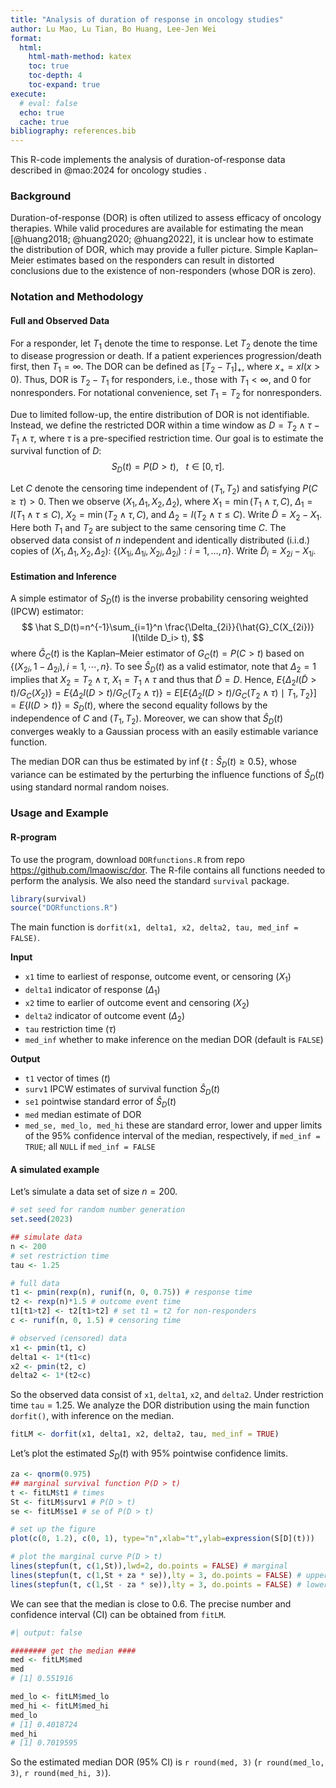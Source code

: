 ```yaml
---
title: "Analysis of duration of response in oncology studies"
author: Lu Mao, Lu Tian, Bo Huang, Lee-Jen Wei
format: 
  html:
    html-math-method: katex
    toc: true
    toc-depth: 4
    toc-expand: true
execute: 
  # eval: false
  echo: true
  cache: true
bibliography: references.bib
---
```


This R-code implements the analysis of duration-of-response data described in @mao:2024 for oncology studies .

### Background

Duration-of-response (DOR) is often utilized to assess efficacy of oncology therapies. While valid procedures are available for estimating the mean [@huang2018; @huang2020; @huang2022], it is unclear how to estimate the distribution of DOR, which may provide a fuller picture. Simple Kaplan–Meier estimates based on the responders can result in distorted conclusions due to the existence of non-responders (whose DOR is zero).

### Notation and Methodology

#### Full and Observed Data

For a responder, let $T_1$ denote the time to response. Let $T_2$ denote the time to disease progression or death. If a patient experiences progression/death first, then $T_1=\infty$. The DOR can be defined as $[T_2-T_1]_+$, where $x_+=xI(x>0).$ Thus, DOR is $T_2-T_1$ for responders, i.e., those with $T_1<\infty$, and 0 for nonresponders. For notational convenience, set $T_1=T_2$ for nonresponders.

Due to limited follow-up, the entire distribution of DOR is not identifiable. Instead, we define the restricted DOR within a time window as $D=T_2\wedge \tau -T_1\wedge \tau$, where $\tau$ is a pre-specified restriction time. Our goal is to estimate the survival function of $D:$ $$S_D(t)=P(D>t), \,\,\,\,\, t\in [0, \tau].$$

Let $C$ denote the censoring time independent of $(T_1, T_2)$ and satisfying $P(C\geq \tau)>0$. Then we observe $(X_1,\Delta_1,X_2,\Delta_2)$, where $X_1=\min(T_1\wedge\tau, C)$, $\Delta_1=I(T_1\wedge\tau\leq C)$, $X_2=\min(T_2\wedge\tau,C)$, and $\Delta_2=I(T_2\wedge\tau\leq C).$ Write $\tilde D=X_2 - X_1$. Here both $T_1$ and $T_2$ are subject to the same censoring time $C$. The observed data consist of $n$ independent and identically distributed (i.i.d.) copies of $(X_1,\Delta_1,X_2,\Delta_2)$: $\{(X_{1i},\Delta_{1i},X_{2i},\Delta_{2i}): i=1,\ldots,n\}.$ Write $\tilde D_i=X_{2i}- X_{1i}$.

#### Estimation and Inference

A simple estimator of $S_D(t)$ is the inverse probability censoring weighted (IPCW) estimator: $$
\hat S_D(t)=n^{-1}\sum_{i=1}^n  \frac{\Delta_{2i}}{\hat{G}_C(X_{2i})} I(\tilde D_i> t),
$$ where $\hat{G}_C(t)$ is the Kaplan--Meier estimator of $G_C(t)=P(C>t)$ based on $\{(X_{2i}, 1-\Delta_{2i}), i=1, \cdots, n\}$. To see $\hat S_D(t)$ as a valid estimator, note that $\Delta_{2}=1$ implies that $X_2=T_2\wedge\tau$, $X_1=T_1\wedge\tau$ and thus that $\tilde D = D$. Hence, $E\left\{\Delta_2I(\tilde D>t)/G_C(X_2)\right\}= E\left\{\Delta_2I(D>t)/G_C(T_2\wedge\tau)\right\} =E\left[E\left\{\Delta_2I(D>t)/G_C(T_2\wedge\tau)\mid T_1, T_2\right\}\right] =E\{I(D>t)\}=S_D(t)$, where the second equality follows by the independence of $C$ and $(T_1, T_2)$. Moreover, we can show that $\hat S_D(t)$ converges weakly to a Gaussian process with an easily estimable variance function.

The median DOR can thus be estimated by $\inf\{t: \hat S_D(t)\geq 0.5\}$, whose variance can be estimated by the perturbing the influence functions of $\hat S_D(t)$ using standard normal random noises.

### Usage and Example

#### R-program

To use the program, download `DORfunctions.R` from repo <https://github.com/lmaowisc/dor>. The R-file contains all functions needed to perform the analysis. We also need the standard `survival` package.

```r
library(survival)
source("DORfunctions.R")
```

The main function is `dorfit(x1, delta1, x2, delta2, tau, med_inf = FALSE)`.

**Input**

-   `x1` time to earliest of response, outcome event, or censoring ($X_1$)
-   `delta1` indicator of response ($\Delta_1$)
-   `x2` time to earlier of outcome event and censoring ($X_2$)
-   `delta2` indicator of outcome event ($\Delta_2$)
-   `tau` restriction time ($\tau$)
-   `med_inf` whether to make inference on the median DOR (default is `FALSE`)

**Output**

-   `t1` vector of times ($t$)
-   `surv1` IPCW estimates of survival function $\hat S_D(t)$
-   `se1` pointwise standard error of $\hat S_D(t)$
-   `med` median estimate of DOR
-   `med_se, med_lo, med_hi` these are standard error, lower and upper limits of the 95% confidence interval of the median, respectively, if `med_inf = TRUE`; all `NULL` if `med_inf = FALSE`

#### A simulated example

Let's simulate a data set of size $n=200$.

```r
# set seed for random number generation
set.seed(2023)

## simulate data
n <- 200
# set restriction time
tau <- 1.25

# full data
t1 <- pmin(rexp(n), runif(n, 0, 0.75)) # response time
t2 <- rexp(n)*1.5 # outcome event time
t1[t1>t2] <- t2[t1>t2] # set t1 = t2 for non-responders
c <- runif(n, 0, 1.5) # censoring time

# observed (censored) data
x1 <- pmin(t1, c)
delta1 <- 1*(t1<c)
x2 <- pmin(t2, c)
delta2 <- 1*(t2<c)
```

So the observed data consist of `x1`, `delta1`, `x2`, and `delta2`. Under restriction time `tau`$= 1.25$. We analyze the DOR distribution using the main function `dorfit()`, with inference on the median.

```r
fitLM <- dorfit(x1, delta1, x2, delta2, tau, med_inf = TRUE)
```

Let's plot the estimated $S_D(t)$ with 95% pointwise confidence limits.

```r

za <- qnorm(0.975)
## marginal survival function P(D > t)
t <- fitLM$t1 # times
St <- fitLM$surv1 # P(D > t)
se <- fitLM$se1 # se of P(D > t)

# set up the figure
plot(c(0, 1.2), c(0, 1), type="n",xlab="t",ylab=expression(S[D](t)))

# plot the marginal curve P(D > t)
lines(stepfun(t, c(1,St)),lwd=2, do.points = FALSE) # marginal
lines(stepfun(t, c(1,St + za * se)),lty = 3, do.points = FALSE) # upper 95% CI 
lines(stepfun(t, c(1,St - za * se)),lty = 3, do.points = FALSE) # lower 95% CI 

```

We can see that the median is close to 0.6. The precise number and confidence interval (CI) can be obtained from `fitLM`.

```r
#| output: false

######## get the median ####
med <- fitLM$med
med
# [1] 0.551916

med_lo <- fitLM$med_lo
med_hi <- fitLM$med_hi
med_lo
# [1] 0.4018724
med_hi
# [1] 0.7019595
```

So the estimated median DOR (95% CI) is `r round(med, 3)` (`r round(med_lo, 3)`, `r round(med_hi, 3)`).
